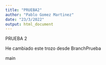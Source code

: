 ```yaml
---
title: "PRUEBA2"
author: "Pablo Gomez Martinez"
date: "23/3/2022"
output: html_document
---
```


PRUEBA 2

He cambiado este trozo desde BranchPrueba

main

